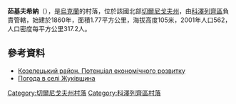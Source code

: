 {{coord|50|57|18|N|30|53|54|E|scale:100000|display=title}}

'''茹基夫希納'''（{{lang-uk|Жуківщина}}），是[[烏克蘭|烏克蘭]]的村落，位於該國北部[[切爾尼戈夫州|切爾尼戈夫州]]，由[[科澤列齊區|科澤列齊區]]負責管轄，始建於1860年，面積1.77平方公里，海拔高度105米，2001年人口562，人口密度每平方公里317.2人。

==參考資料==
*[http://cg.gov.ua/web_docs/1/2014/03/docs/KOZELETS.PDF Козелецький район. Потенціал економічного розвитку] {{Wayback|url=http://cg.gov.ua/web_docs/1/2014/03/docs/KOZELETS.PDF |date=20151222113731 }}
* [http://weather.in.ua/ua/chernigovskaja/7931 Погода в селі Жуківщина] {{Wayback|url=http://weather.in.ua/ua/chernigovskaja/7931 |date=20210119022242 }}

[[Category:切爾尼戈夫州村落|Category:切爾尼戈夫州村落]]
[[Category:科澤列齊區村落|Category:科澤列齊區村落]]


{{Chernihiv-geo-stub}}